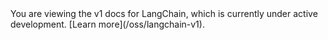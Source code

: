 <Warning>
You are viewing the v1 docs for LangChain, which is currently under active development. [Learn more](/oss/langchain-v1).
</Warning>
